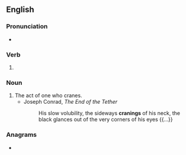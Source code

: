==English==

===Pronunciation===
* {{IPA|/ˈkɹeɪnɪŋ/|lang=en}}

===Verb===
{{head|en|present participle}}

# {{present participle of|crane|lang=en|nocat=1}}

===Noun===
{{en-noun}}

# The act of one who cranes.
#* Joseph Conrad, ''The End of the Tether''
#*: His slow volubility, the sideways '''cranings''' of his neck, the black glances out of the very corners of his eyes {{...}}

===Anagrams===
* {{l|en|narcing}}